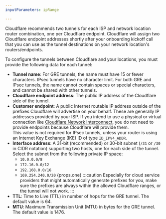 ```yaml
---
inputParameters: ipRange

---
```



Cloudflare recommends two tunnels for each ISP and network location router combination, one per Cloudflare endpoint. Cloudflare will assign two Cloudflare endpoint addresses shortly after your onboarding kickoff call that you can use as the tunnel destinations on your network location's routers/endpoints.

To configure the tunnels between Cloudflare and your locations, you must provide the following data for each tunnel:

* **Tunnel name**: For GRE tunnels, the name must have 15 or fewer characters. IPsec tunnels have no character limit. For both GRE and IPsec tunnels, the name cannot contain spaces or special characters, and cannot be shared with other tunnels.
* **Cloudflare endpoint address**: The public IP address of the Cloudflare side of the tunnel.
* **Customer endpoint**: A public Internet routable IP address outside of the prefixes Cloudflare will advertise on your behalf. These are generally IP addresses provided by your ISP. If you intend to use a physical or virtual connection like [Cloudflare Network Interconnect](/network-interconnect/), you do not need to provide endpoints because Cloudflare will provide them. <br/>
  This value is not required for <GlossaryTooltip term="IPsec tunnel">IPsec</GlossaryTooltip> tunnels, unless your router is using an <GlossaryTooltip term="Internet key exchange (IKE)">Internet Key Exchange (IKE)</GlossaryTooltip> ID of type `ID_IPV4_ADDR`.
* **Interface address**: A 31-bit (recommended) or 30-bit subnet (`/31` or `/30` in CIDR notation) supporting two hosts, one for each side of the tunnel. Select the subnet from the following private IP space:
  * `10.0.0.0/8`
  * `172.16.0.0/12`
  * `192.168.0.0/16`
  * `169.254.240.0/20` {props.one}
    :::caution
    Especially for cloud service providers that might automatically generate prefixes for you, make sure the prefixes are always within the allowed Cloudflare ranges, or the tunnel will not work.
    :::
* **TTL**: Time to Live (TTL) in number of hops for the <GlossaryTooltip term="GRE tunnel">GRE</GlossaryTooltip> tunnel. The default value is 64.
* **MTU**: Maximum Transmission Unit (MTU) in bytes for the GRE tunnel. The default value is 1476.
